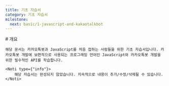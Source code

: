 ```yaml
---
title: 기초 자습서
category: 기초 자습서
milestone:
  next: basic/1-javascript-and-kakaotalkbot
---
```


<Section>
    # 개요

    해당 문서는 카카오톡봇과 JavaScript를 처음 접하는 사람들을 위한 기초 자습서입니다. 카카오톡봇 개발에 보편적으로 사용되는 프로그래밍 언어인 JavaScript와 카카오톡봇 개발을 위한 필수적인 API를 학습합니다.

    <Noti type={"info"}>
        해당 자습서는 완성되지 않았습니다. 지속적으로 내용이 추가/수정/삭제될 수 있습니다.
    </Noti>
</Section>